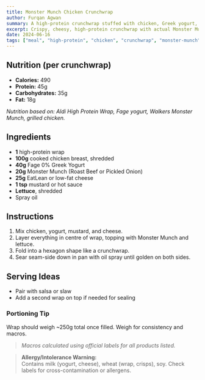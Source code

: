 ```yaml
---
title: Monster Munch Chicken Crunchwrap
author: Furqan Agwan
summary: A high-protein crunchwrap stuffed with chicken, Greek yogurt, and real Monster Munch for crunch. Salty, satisfying, macro-friendly.
excerpt: Crispy, cheesy, high-protein crunchwrap with actual Monster Munch—comfort food meets gym gains.
date: 2024-06-16
tags: ["meal", "high-protein", "chicken", "crunchwrap", "monster-munch", "comfort-food"]
---
```


## Nutrition (per crunchwrap)

- **Calories:** 490  
- **Protein:** 45g  
- **Carbohydrates:** 35g  
- **Fat:** 18g  

_Nutrition based on: Aldi High Protein Wrap, Fage yogurt, Walkers Monster Munch, grilled chicken._

## Ingredients

- **1** high-protein wrap  
- **100g** cooked chicken breast, shredded  
- **40g** Fage 0% Greek Yogurt  
- **20g** Monster Munch (Roast Beef or Pickled Onion)  
- **25g** EatLean or low-fat cheese  
- **1 tsp** mustard or hot sauce  
- **Lettuce**, shredded  
- Spray oil

## Instructions

1. Mix chicken, yogurt, mustard, and cheese.
2. Layer everything in centre of wrap, topping with Monster Munch and lettuce.
3. Fold into a hexagon shape like a crunchwrap.
4. Sear seam-side down in pan with oil spray until golden on both sides.

## Serving Ideas

- Pair with salsa or slaw
- Add a second wrap on top if needed for sealing

### Portioning Tip

Wrap should weigh ~250g total once filled. Weigh for consistency and macros.

> _Macros calculated using official labels for all products listed._

> **Allergy/Intolerance Warning:**  
> Contains milk (yogurt, cheese), wheat (wrap, crisps), soy. Check labels for cross-contamination or allergens.
